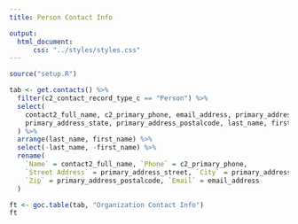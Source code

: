 ```yaml
---
title: Person Contact Info

output:
  html_document:
      css: "../styles/styles.css"
---
```

```r
source("setup.R")
```

```r
tab <- get.contacts() %>%
  filter(c2_contact_record_type_c == "Person") %>%
  select(
    contact2_full_name, c2_primary_phone, email_address, primary_address_street, primary_address_city,
    primary_address_state, primary_address_postalcode, last_name, first_name
  ) %>%
  arrange(last_name, first_name) %>%
  select(-last_name, -first_name) %>%
  rename(
    `Name` = contact2_full_name, `Phone` = c2_primary_phone,
    `Street Address` = primary_address_street, `City` = primary_address_city, `State` = primary_address_state,
    `Zip` = primary_address_postalcode, `Email` = email_address
  )

ft <- goc.table(tab, "Organization Contact Info")
ft
```
